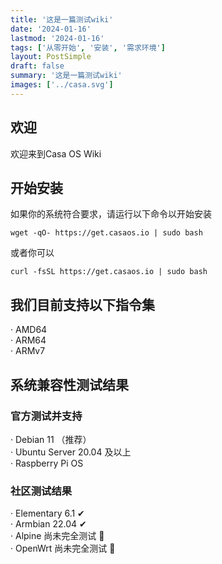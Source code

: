 ```yaml
---
title: '这是一篇测试wiki'
date: '2024-01-16'
lastmod: '2024-01-16'
tags: ['从零开始', '安装', '需求环境']
layout: PostSimple
draft: false
summary: '这是一篇测试wiki'
images: ['../casa.svg']
---
```


## 欢迎

欢迎来到Casa OS Wiki

<TOCInline toc={props.toc} exclude="Introduction" />

## 开始安装

如果你的系统符合要求，请运行以下命令以开始安装

```
wget -qO- https://get.casaos.io | sudo bash
```

或者你可以

```
curl -fsSL https://get.casaos.io | sudo bash
```

## 我们目前支持以下指令集

· AMD64  
· ARM64  
· ARMv7  

## 系统兼容性测试结果

### 官方测试并支持
· Debian 11 （推荐）  
· Ubuntu Server 20.04 及以上  
· Raspberry Pi OS  

### 社区测试结果
· Elementary 6.1 ✔  
· Armbian 22.04 ✔  
· Alpine 尚未完全测试 🚧  
· OpenWrt 尚未完全测试 🚧  
